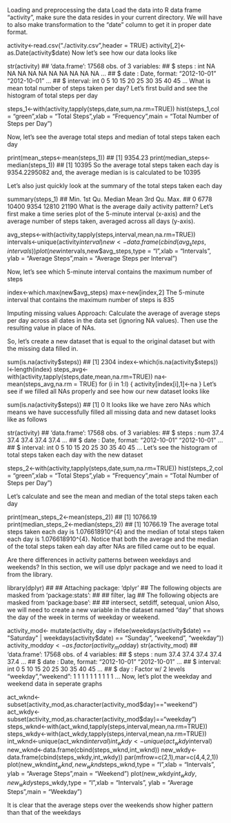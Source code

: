 Loading and preprocessing the data
Load the data into R data frame “activity”, make sure the data resides in your current directory. We will have to also make transformation to the “date” column to get it in proper date format.

activity<-read.csv("./activity.csv",header = TRUE)
activity[,2]<-as.Date(activity$date)
Now let’s see how our data looks like

str(activity)
## 'data.frame':    17568 obs. of  3 variables:
##  $ steps   : int  NA NA NA NA NA NA NA NA NA NA ...
##  $ date    : Date, format: "2012-10-01" "2012-10-01" ...
##  $ interval: int  0 5 10 15 20 25 30 35 40 45 ...
What is mean total number of steps taken per day?
Let’s first build and see the histogram of total steps per day

steps_1<-with(activity,tapply(steps,date,sum,na.rm=TRUE))
hist(steps_1,col = "green",xlab = "Total Steps",ylab = "Frequency",main = "Total Number of Steps per Day")

Now, let’s see the average total steps and median of total steps taken each day

print(mean_steps<-mean(steps_1))
## [1] 9354.23
print(median_steps<-median(steps_1))
## [1] 10395
So the average total steps taken each day is 9354.2295082 and, the average median is is calculated to be 10395

Let’s also just quickly look at the summary of the total steps taken each day

summary(steps_1)
##    Min. 1st Qu.  Median    Mean 3rd Qu.    Max. 
##       0    6778   10400    9354   12810   21190
What is the average daily activity pattern?
Let’s first make a time series plot of the 5-minute interval (x-axis) and the average number of steps taken, averaged across all days (y-axis).

avg_steps<-with(activity,tapply(steps,interval,mean,na.rm=TRUE))
intervals<-unique(activity$interval)
new<-data.frame(cbind(avg_steps,intervals))
plot(new$intervals,new$avg_steps,type = "l",xlab = "Intervals",
     ylab = "Average Steps",main = "Average Steps per Interval")
     
Now, let’s see which 5-minute interval contains the maximum number of steps

index<-which.max(new$avg_steps)
max<-new[index,2]
The 5-minute interval that contains the maximum number of steps is 835

Imputing missing values
Approach: Calculate the average of average steps per day across all dates in the data set (ignoring NA values). Then use the resulting value in place of NAs.

So, let’s create a new dataset that is equal to the original dataset but with the missing data filled in.

sum(is.na(activity$steps))
## [1] 2304
index<-which(is.na(activity$steps))
l<-length(index)
steps_avg<-with(activity,tapply(steps,date,mean,na.rm=TRUE))
na<-mean(steps_avg,na.rm = TRUE)
for (i in 1:l) {
        activity[index[i],1]<-na
}
Let’s see if we filled all NAs properly and see how our new dataset looks like

sum(is.na(activity$steps))
## [1] 0
It looks like we have zero NAs which means we have successfully filled all missing data and new dataset looks like as follows

str(activity)
## 'data.frame':    17568 obs. of  3 variables:
##  $ steps   : num  37.4 37.4 37.4 37.4 37.4 ...
##  $ date    : Date, format: "2012-10-01" "2012-10-01" ...
##  $ interval: int  0 5 10 15 20 25 30 35 40 45 ...
Let’s see the histogram of total steps taken each day with the new dataset

steps_2<-with(activity,tapply(steps,date,sum,na.rm=TRUE))
hist(steps_2,col = "green",xlab = "Total Steps",ylab = "Frequency",main = "Total Number of Steps per Day")

Let’s calculate and see the mean and median of the total steps taken each day

print(mean_steps_2<-mean(steps_2))
## [1] 10766.19
print(median_steps_2<-median(steps_2))
## [1] 10766.19
The average total steps taken each day is 1.076618910^{4} and the median of total steps taken each day is 1.076618910^{4}. Notice that both the average and the median of the total steps taken eah day after NAs are filled came out to be equal.

Are there differences in activity patterns between weekdays and weekends?
In this section, we will use dplyr package and we need to load it from the library.

library(dplyr)
## 
## Attaching package: 'dplyr'
## The following objects are masked from 'package:stats':
## 
##     filter, lag
## The following objects are masked from 'package:base':
## 
##     intersect, setdiff, setequal, union
Also, we will need to create a new variable in the dataset named “day” that shows the day of the week in terms of weekday or weekend.

activity_mod<- mutate(activity, day = ifelse(weekdays(activity$date) == "Saturday" | weekdays(activity$date) == "Sunday", "weekend", "weekday"))
activity_mod$day<-as.factor(activity_mod$day)
str(activity_mod)
## 'data.frame':    17568 obs. of  4 variables:
##  $ steps   : num  37.4 37.4 37.4 37.4 37.4 ...
##  $ date    : Date, format: "2012-10-01" "2012-10-01" ...
##  $ interval: int  0 5 10 15 20 25 30 35 40 45 ...
##  $ day     : Factor w/ 2 levels "weekday","weekend": 1 1 1 1 1 1 1 1 1 1 ...
Now, let’s plot the weekday and weekend data in seperate graphs

act_wknd<-subset(activity_mod,as.character(activity_mod$day)=="weekend")
act_wkdy<-subset(activity_mod,as.character(activity_mod$day)=="weekday")
steps_wknd<-with(act_wknd,tapply(steps,interval,mean,na.rm=TRUE))
steps_wkdy<-with(act_wkdy,tapply(steps,interval,mean,na.rm=TRUE))
int_wknd<-unique(act_wknd$interval)
int_wkdy<-unique(act_wkdy$interval)
new_wknd<-data.frame(cbind(steps_wknd,int_wknd))
new_wkdy<-data.frame(cbind(steps_wkdy,int_wkdy))
par(mfrow=c(2,1),mar=c(4,4,2,1))
plot(new_wknd$int_wknd,new_wknd$steps_wknd,type = "l",xlab = "Intervals",
     ylab = "Average Steps",main = "Weekend")
plot(new_wkdy$int_wkdy,new_wkdy$steps_wkdy,type = "l",xlab = "Intervals",
     ylab = "Average Steps",main = "Weekday")
     
It is clear that the average steps over the weekends show higher pattern than that of the weekdays     
